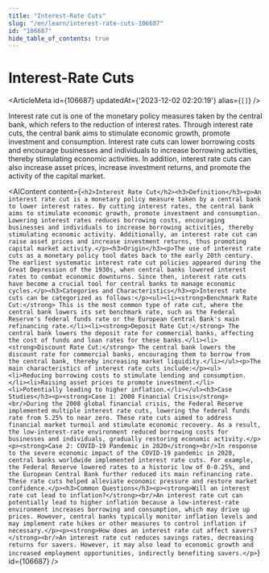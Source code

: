 ```yaml
---
title: "Interest-Rate Cuts"
slug: "/en/learn/interest-rate-cuts-106687"
id: "106687"
hide_table_of_contents: true
---
```



# Interest-Rate Cuts

<ArticleMeta id={106687} updatedAt={'2023-12-02 02:20:19'} alias={`[]`} />
<div className='border-solid border-b border-t-0 my-4 border-[var(--ifm-color-gray-300)]' />

Interest rate cut is one of the monetary policy measures taken by the central bank, which refers to the reduction of interest rates. Through interest rate cuts, the central bank aims to stimulate economic growth, promote investment and consumption. Interest rate cuts can lower borrowing costs and encourage businesses and individuals to increase borrowing activities, thereby stimulating economic activities. In addition, interest rate cuts can also increase asset prices, increase investment returns, and promote the activity of the capital market.

<AIContent content={`<h2>Interest Rate Cut</h2><h3>Definition</h3><p>An interest rate cut is a monetary policy measure taken by a central bank to lower interest rates. By cutting interest rates, the central bank aims to stimulate economic growth, promote investment and consumption. Lowering interest rates reduces borrowing costs, encouraging businesses and individuals to increase borrowing activities, thereby stimulating economic activity. Additionally, an interest rate cut can raise asset prices and increase investment returns, thus promoting capital market activity.</p><h3>Origin</h3><p>The use of interest rate cuts as a monetary policy tool dates back to the early 20th century. The earliest systematic interest rate cut policies appeared during the Great Depression of the 1930s, when central banks lowered interest rates to combat economic downturns. Since then, interest rate cuts have become a crucial tool for central banks to manage economic cycles.</p><h3>Categories and Characteristics</h3><p>Interest rate cuts can be categorized as follows:</p><ul><li><strong>Benchmark Rate Cut:</strong> This is the most common type of rate cut, where the central bank lowers its set benchmark rate, such as the Federal Reserve's federal funds rate or the European Central Bank's main refinancing rate.</li><li><strong>Deposit Rate Cut:</strong> The central bank lowers the deposit rate for commercial banks, affecting the cost of funds and loan rates for these banks.</li><li><strong>Discount Rate Cut:</strong> The central bank lowers the discount rate for commercial banks, encouraging them to borrow from the central bank, thereby increasing market liquidity.</li></ul><p>The main characteristics of interest rate cuts include:</p><ul><li>Reducing borrowing costs to stimulate lending and consumption.</li><li>Raising asset prices to promote investment.</li><li>Potentially leading to higher inflation.</li></ul><h3>Case Studies</h3><p><strong>Case 1: 2008 Financial Crisis</strong><br/>During the 2008 global financial crisis, the Federal Reserve implemented multiple interest rate cuts, lowering the federal funds rate from 5.25% to near zero. These rate cuts aimed to address financial market turmoil and stimulate economic recovery. As a result, the low-interest-rate environment reduced borrowing costs for businesses and individuals, gradually restoring economic activity.</p><p><strong>Case 2: COVID-19 Pandemic in 2020</strong><br/>In response to the severe economic impact of the COVID-19 pandemic in 2020, central banks worldwide implemented interest rate cuts. For example, the Federal Reserve lowered rates to a historic low of 0-0.25%, and the European Central Bank further reduced its main refinancing rate. These rate cuts helped alleviate economic pressure and restore market confidence.</p><h3>Common Questions</h3><p><strong>Will an interest rate cut lead to inflation?</strong><br/>An interest rate cut can potentially lead to higher inflation because a low-interest-rate environment increases borrowing and consumption, which may drive up prices. However, central banks typically monitor inflation levels and may implement rate hikes or other measures to control inflation if necessary.</p><p><strong>How does an interest rate cut affect savers?</strong><br/>An interest rate cut reduces savings rates, decreasing returns for savers. However, it may also lead to economic growth and increased employment opportunities, indirectly benefiting savers.</p>`} id={106687} />
